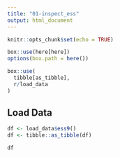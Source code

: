 ```yaml
---
title: "01-inspect_ess"
output: html_document
---
```


```r
knitr::opts_chunk$set(echo = TRUE)

box::use(here[here])
options(box.path = here())

box::use(
  tibble[as_tibble],
  r/load_data
)
```

## Load Data

```r
df <- load_data$ess9()
df <- tibble::as_tibble(df)
``` 

```r
df
```